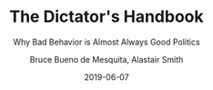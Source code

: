 ---
title: "The Dictator's Handbook"
subtitle: "Why Bad Behavior is Almost Always Good Politics"
author: 'Bruce Bueno de Mesquita, Alastair Smith'
date: 2019-06-07
tags: ['Book']
excerpt: "This book made me rethink politics. In the end it's all about money, also in democracies. Not that it made me a cynic, but more a realist in that you need sufficient checks and balances in the system."
cover: 'dictators.jpg'
links:
  amazon: "https://www.amazon.nl/gp/product/1610391845/ref=as_li_tl?ie=UTF8&camp=247&creative=1211&creativeASIN=1610391845&linkCode=as2&tag=joeplaa-21&linkId=f5d9a11bd523c5d88140fe9c9c0a0615"
  goodreads: '11612989-the-dictator-s-handbook'
  kobo: "the-dictator-s-handbook-2"
id:
  asin: 'B005GPSLHI'
  isbn: '9781610390446'
published: true
---